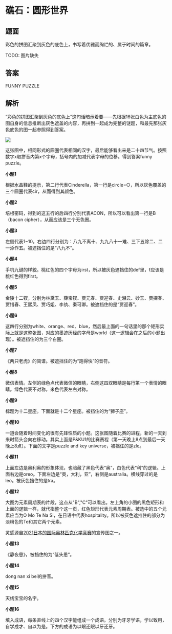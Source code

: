 # 礁石：圆形世界

## 题面

彩色的拼图汇聚到灰色的底色上，书写着优雅而绚烂的、属于时间的篇章。

TODO: 图片缺失

## 答案

<AnswerBlock>FUNNY PUZZLE</AnswerBlock>

## 解析

“彩色的拼图汇聚到灰色的底色上”这句话暗示着要——先根据16张白色为主底色的图自身的信息推断出灰色遮盖的内容，再拼到一起成为完整的谜题，和最先那张灰色底色的图一起参照得到答案。

![](./04-jiao-shi-yuan-xing-shi-jie.assets/image_2.webp)

这张图中，相同形式的圆圈代表相同的汉字，最后能够看出来是二十四节气。按照数字x取拼音内第x个字母，括号内的加减代表字母的位移。得到答案funny puzzle。

**小题1**

根据水晶鞋的提示，第二行代表Cinderella，第一行是circle=○，所以灰色覆盖的三个圆圈代表cir，从而得到其颜色。

**小题2**

培根密码，得到的这五行的后四行分别代表ACON，所以可以看出第一行是B（bacon cipher），从而应该是三个无色圈。

**小题3**

左侧代表1\~10。右边四行分别为：八九不离十、九九八十一难、三下五除二、二一添作五。被遮挡住的是“八九不”。

**小题4**

手机九键的样貌。桃红色的四个字母为irst，所以被灰色遮挡住的def里，f应该是桃红色得到first。

**小题5**

金陵十二钗，分别为林黛玉、薛宝钗、贾元春、贾迎春、史湘云、妙玉、贾探春、贾惜春、王熙凤、贾巧姐、李纨、秦可卿。被遮挡住的是“贾迎春”。

**小题6**

这四行分别为white、orange、red、blue，然后最上面的一句话里的那个矩形实际上就是这整张图，对应的墨迹历经的字母是world（这一逻辑会在之后的小题出现）。被遮挡住的为三个白圈。

**小题7**

《两只老虎》的简谱。被遮挡住的为“跑得快”的音符。

**小题8**

微信表情。左侧的绿色点代表微信的眼睛，右侧这四双眼睛是每行第一个表情的眼睛。绿色代表不对称，米色代表左右对称。

**小题9**

标题为十二星座。下面就是十二个星座。被挡住的为“狮子座”。

**小题10**

一道会随着时间变化的很有先锋性质的小题。这张图随着比赛的进程，新的一天到来时箭头会向右移动。其实上面是P&KU1的比赛赛程（第一天晚上8点到最后一天晚上8点）。下面的文字是puzzle and key universe，被挡住的是zle。

**小题11**

上面左边是奥利奥的形象体现，也暗藏了黑色代表“奥”，白色代表“利”的逻辑。上面右边是oreo。下面左边是“奥，大利，亚”，右侧是australia。横线穿过的是leo。被灰色挡住的是tra。

**小题12**

大图为元素周期表的片段，这点从"B","C"可以看出。左上角的小图的黑色矩形和上面的逻辑一样，就代指整个这一页，红色矩形代表元素周期表。被选中的五个元素应当为O Mo Te Na Si，在日语中代表hospitality。所以被灰色遮挡住的部分为淡粉色的Te和其它两个元素。

灵感源自[2021日本的国际奥林匹克化学竞赛](http://www.icho2021.org/)的宣传图之一。

**小题13**

《静夜思》，被挡住的为“低头思”。

**小题14**

dong nan xi bei的拼音。

**小题15**

天线宝宝的名字。

**小题16**

填入成语，每条直线上的四个汉字能组成一个成语。分别为牙牙学语，学以致用，自学成才、自以为是。下方的成语为以眼还眼以牙还牙。
